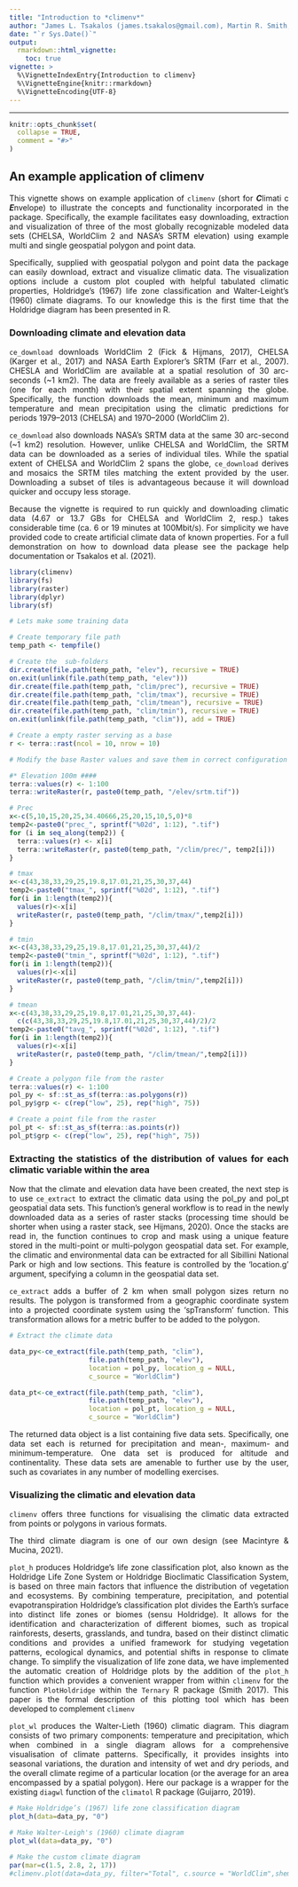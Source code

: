 ```yaml
---
title: "Introduction to *climenv*"
author: "James L. Tsakalos (james.tsakalos@gmail.com), Martin R. Smith, Frederico Luebert, Ladislav Mucina"
date: "`r Sys.Date()`"
output:
  rmarkdown::html_vignette:
    toc: true
vignette: >
  %\VignetteIndexEntry{Introduction to climenv}
  %\VignetteEngine{knitr::rmarkdown}
  %\VignetteEncoding{UTF-8}
---
```


```{=html}
<style>
body {
text-align: justify}
</style>
```

------------------------------------------------------------------------

```r
knitr::opts_chunk$set(
  collapse = TRUE,
  comment = "#>"
)
```

## An example application of climenv

This vignette shows on example application of `climenv` (short for ***C***limati
c ***E***nvelope) to illustrate the concepts and functionality incorporated in
the package. Specifically, the example facilitates easy downloading, extraction
and visualization of three of the most globally recognizable modeled data sets
(CHELSA, WorldClim 2 and NASA’s SRTM elevation) using example multi and single
geospatial polygon and point data.

Specifically, supplied with geospatial polygon and point data the package can
easily download, extract and visualize climatic data. The visualization options
include a custom plot coupled with helpful tabulated climatic properties,
Holdridge's (1967) life zone classification and Walter-Leight's (1960)
climate diagrams. To our knowledge this is the first time that the Holdridge 
diagram has been presented in R.

### Downloading climate and elevation data

`ce_download` downloads WorldClim 2 (Fick & Hijmans, 2017), CHELSA (Karger et 
al., 2017) and NASA Earth Explorer's SRTM (Farr et al., 2007). CHESLA and 
WorldClim are available at a spatial resolution of 30 arc-seconds (~1 km2). The 
data are freely available as a series of raster tiles (one for each month) with 
their spatial extent spanning the globe. Specifically, the function downloads 
the mean, minimum and maximum temperature and mean precipitation using the 
climatic predictions for periods 1979–2013 (CHELSA) and 1970–2000 (WorldClim 2). 

`ce_download` also downloads NASA's SRTM data at the same 30 arc-second
(~1 km2) resolution. However, unlike CHELSA and WorldClim, the SRTM data can be
downloaded as a series of individual tiles. While the spatial extent of CHELSA
and WorldClim 2 spans the globe, `ce_download` derives and mosaics the SRTM
tiles matching the extent provided by the user. Downloading a subset of tiles
is advantageous because it will download quicker and occupy less storage.

Because the vignette is required to run quickly and downloading climatic data
(4.67 or 13.7 GBs for CHELSA and WorldClim 2, resp.) takes considerable time
(ca. 6 or 19 minutes at 100Mbit/s). For simplicity we have provided code to
create artificial climate data of known properties. For a full demonstration on
how to download data please see the package help documentation or Tsakalos
et al. (2021). 

```r
library(climenv)
library(fs)
library(raster)
library(dplyr)
library(sf)
```

```r
# Lets make some training data

# Create temporary file path
temp_path <- tempfile()

# Create the  sub-folders
dir.create(file.path(temp_path, "elev"), recursive = TRUE)
on.exit(unlink(file.path(temp_path, "elev")))
dir.create(file.path(temp_path, "clim/prec"), recursive = TRUE)
dir.create(file.path(temp_path, "clim/tmax"), recursive = TRUE)
dir.create(file.path(temp_path, "clim/tmean"), recursive = TRUE)
dir.create(file.path(temp_path, "clim/tmin"), recursive = TRUE)
on.exit(unlink(file.path(temp_path, "clim")), add = TRUE)

# Create a empty raster serving as a base
r <- terra::rast(ncol = 10, nrow = 10)

# Modify the base Raster values and save them in correct configuration

#* Elevation 100m ####
terra::values(r) <- 1:100
terra::writeRaster(r, paste0(temp_path, "/elev/srtm.tif"))

# Prec
x<-c(5,10,15,20,25,34.40666,25,20,15,10,5,0)*8
temp2<-paste0("prec_", sprintf("%02d", 1:12), ".tif")
for (i in seq_along(temp2)) {
  terra::values(r) <- x[i]
  terra::writeRaster(r, paste0(temp_path, "/clim/prec/", temp2[i]))
}

# tmax
x<-c(43,38,33,29,25,19.8,17.01,21,25,30,37,44)
temp2<-paste0("tmax_", sprintf("%02d", 1:12), ".tif")
for(i in 1:length(temp2)){
  values(r)<-x[i]
  writeRaster(r, paste0(temp_path, "/clim/tmax/",temp2[i]))
}

# tmin
x<-c(43,38,33,29,25,19.8,17.01,21,25,30,37,44)/2
temp2<-paste0("tmin_", sprintf("%02d", 1:12), ".tif")
for(i in 1:length(temp2)){
  values(r)<-x[i]
  writeRaster(r, paste0(temp_path, "/clim/tmin/",temp2[i]))
}

# tmean
x<-c(43,38,33,29,25,19.8,17.01,21,25,30,37,44)-
  c(c(43,38,33,29,25,19.8,17.01,21,25,30,37,44)/2)/2
temp2<-paste0("tavg_", sprintf("%02d", 1:12), ".tif")
for(i in 1:length(temp2)){
  values(r)<-x[i]
  writeRaster(r, paste0(temp_path, "/clim/tmean/",temp2[i]))
}

# Create a polygon file from the raster
terra::values(r) <- 1:100
pol_py <- sf::st_as_sf(terra::as.polygons(r))
pol_py$grp <- c(rep("low", 25), rep("high", 75))

# Create a point file from the raster
pol_pt <- sf::st_as_sf(terra::as.points(r))
pol_pt$grp <- c(rep("low", 25), rep("high", 75))

```

### Extracting the statistics of the distribution of values for each climatic variable within the area

Now that the climate and elevation data have been created, the next step is to
use `ce_extract` to extract the climatic data using the pol_py and 
pol_pt geospatial data sets. This function's general workflow is to read in the
newly downloaded data as a series of raster stacks (processing time should be
shorter when using a raster stack, see Hijmans, 2020). Once the stacks are read
in, the function continues to crop and mask using a unique feature stored in the
multi-point or multi-polygon geospatial data set. For example, the climatic
and environmental data can be extracted for all Sibillini National Park or high
and low sections. This feature is controlled by the 'location.g' argument,
specifying a column in the geospatial data set.

`ce_extract` adds a buffer of 2 km when small polygon sizes return no
results. The polygon is transformed from a geographic coordinate system into
a projected coordinate system using the 'spTransform' function. This
transformation allows for a metric buffer to be added to the polygon.

```r
# Extract the climate data

data_py<-ce_extract(file.path(temp_path, "clim"),
                    file.path(temp_path, "elev"),
                    location = pol_py, location_g = NULL,
                    c_source = "WorldClim")

data_pt<-ce_extract(file.path(temp_path, "clim"),
                    file.path(temp_path, "elev"),
                    location = pol_pt, location_g = NULL,
                    c_source = "WorldClim")
```

The returned data object is a list containing five data sets. Specifically, one 
data set each is returned for precipitation and  mean-, maximum- and 
minimum-temperature. One data set is produced for altitude and continentality. 
These data sets are amenable to further use by the user, such as covariates in 
any number of modelling exercises. 

### Visualizing the climatic and elevation data

`climenv` offers three functions for visualising the climatic data extracted 
from points or polygons in various formats.

The third climate diagram is one of 
our own design (see Macintyre & Mucina, 2021).

`plot_h` produces Holdridge's life zone classification plot, also known as the 
Holdridge Life Zone System or Holdridge Bioclimatic Classification System, is 
based on three main factors that influence the distribution of vegetation and 
ecosystems. By combining temperature, precipitation, and potential 
evapotranspiration Holdridge’s classification plot divides the Earth’s surface
into distinct life zones or biomes (sensu Holdridge). It allows for the 
identification and characterization of different biomes, such as tropical 
rainforests, deserts, grasslands, and tundra, based on their distinct climatic 
conditions and provides a unified framework for studying vegetation patterns, 
ecological dynamics, and potential shifts in response to climate change. To 
simplify the visualization of life zone data, we have implemented the automatic 
creation of Holdridge plots by the addition of the `plot_h` function which 
provides a convenient wrapper from within `climenv` for the function 
`PlotHoldridge` within the `Ternary` R package (Smith 2017). This paper is the 
formal description of this plotting tool which has been developed to complement 
`climenv`

`plot_wl` produces the Walter-Lieth (1960) climatic diagram. This diagram
consists of two primary components: temperature and precipitation, which when 
combined in a single diagram allows for a comprehensive visualisation of 
climate patterns. Specifically, it provides insights into seasonal variations, 
the duration and intensity of wet and dry periods, and the overall climate 
regime of a particular location (or the average for an area encompassed by a 
spatial polygon). Here our package is a wrapper for the existing `diagwl` 
function of the `climatol` R package (Guijarro, 2019).


```r
# Make Holdridge’s (1967) life zone classification diagram
plot_h(data=data_py, "0")
```
```r
# Make Walter-Leigh's (1960) climate diagram
plot_wl(data=data_py, "0")
```
```r
# Make the custom climate diagram
par(mar=c(1.5, 2.8, 2, 17))
#climenv.plot(data=data_py, filter="Total", c.source = "WorldClim",shem=FALSE, p.max = 500, t.max=50)
```
